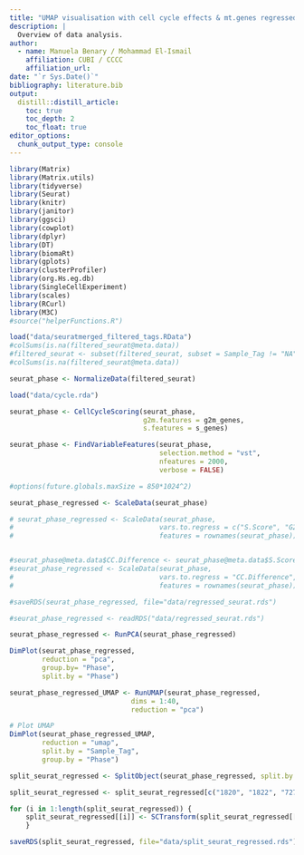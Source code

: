 ```yaml
---
title: "UMAP visualisation with cell cycle effects & mt.genes regressed out"
description: |
  Overview of data analysis.
author:
  - name: Manuela Benary / Mohammad El-Ismail
    affiliation: CUBI / CCCC
    affiliation_url: 
date: "`r Sys.Date()`"
bibliography: literature.bib
output: 
  distill::distill_article:
    toc: true
    toc_depth: 2
    toc_float: true
editor_options: 
  chunk_output_type: console
---
```


```r
library(Matrix)
library(Matrix.utils)
library(tidyverse)
library(Seurat)
library(knitr)
library(janitor)
library(ggsci)
library(cowplot)
library(dplyr)
library(DT)
library(biomaRt)
library(gplots)
library(clusterProfiler)
library(org.Hs.eg.db)
library(SingleCellExperiment)
library(scales)
library(RCurl)
library(M3C)
#source("helperFunctions.R")
```

```r
load("data/seuratmerged_filtered_tags.RData")
#colSums(is.na(filtered_seurat@meta.data))
#filtered_seurat <- subset(filtered_seurat, subset = Sample_Tag != "NA")
#colSums(is.na(filtered_seurat@meta.data))
```

```r
seurat_phase <- NormalizeData(filtered_seurat)
```

```r
load("data/cycle.rda")
```

```r
seurat_phase <- CellCycleScoring(seurat_phase, 
                                 g2m.features = g2m_genes, 
                                 s.features = s_genes)
```

```r
seurat_phase <- FindVariableFeatures(seurat_phase,
                                     selection.method = "vst",
                                     nfeatures = 2000,
                                     verbose = FALSE)
```

```r
#options(future.globals.maxSize = 850*1024^2)
```

```r

seurat_phase_regressed <- ScaleData(seurat_phase)

# seurat_phase_regressed <- ScaleData(seurat_phase,
#                                    vars.to.regress = c("S.Score", "G2M.Score"),
#                                    features = rownames(seurat_phase))


#seurat_phase@meta.data$CC.Difference <- seurat_phase@meta.data$S.Score - seurat_phase@meta.data$G2M.Score
#seurat_phase_regressed <- ScaleData(seurat_phase,
#                                    vars.to.regress = "CC.Difference",
#                                    features = rownames(seurat_phase))
```

```r
#saveRDS(seurat_phase_regressed, file="data/regressed_seurat.rds")
```

```r
#seurat_phase_regressed <- readRDS("data/regressed_seurat.rds")
```

```r
seurat_phase_regressed <- RunPCA(seurat_phase_regressed)
```

```r
DimPlot(seurat_phase_regressed,
        reduction = "pca",
        group.by= "Phase",
        split.by = "Phase")
```

```r
seurat_phase_regressed_UMAP <- RunUMAP(seurat_phase_regressed,
                              dims = 1:40,
                              reduction = "pca")
```

```r
# Plot UMAP                             
DimPlot(seurat_phase_regressed_UMAP,
        reduction = "umap",
        split.by = "Sample_Tag",
        group.by = "Phase")   
```

```r
split_seurat_regressed <- SplitObject(seurat_phase_regressed, split.by = "Sample_Tag")
```

```r
split_seurat_regressed <- split_seurat_regressed[c("1820", "1822", "7270", "7271", "7272", "7273")]
```

```r
for (i in 1:length(split_seurat_regressed)) {
    split_seurat_regressed[[i]] <- SCTransform(split_seurat_regressed[[i]], vars.to.regress = c("percent.mt", "S.Score", "G2M.Score"))
    }
```

```r
saveRDS(split_seurat_regressed, file="data/split_seurat_regressed.rds")
```
